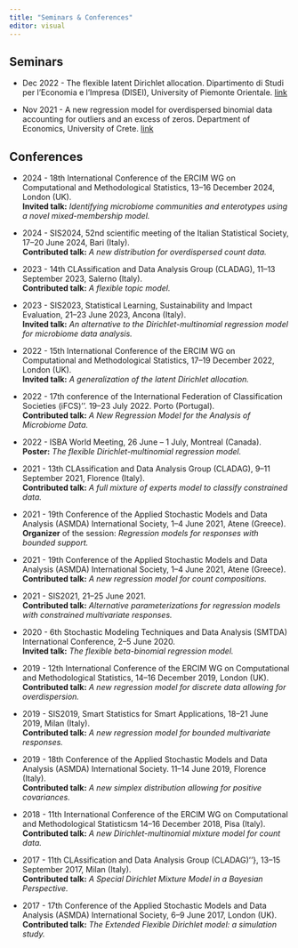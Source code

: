 ---
title: "Seminars & Conferences"
editor: visual
---

## Seminars

-   Dec 2022 - The flexible latent Dirichlet allocation. Dipartimento di Studi per l'Economia e l'Impresa (DISEI), University of Piemonte Orientale. [link](https://drive.google.com/drive/folders/12X9OQPbkf8cmwDrrMOKaeCIzmaoSlXOl)

-   Nov 2021 - A new regression model for overdispersed binomial data accounting for outliers and an excess of zeros. Department of Economics, University of Crete. [link](http://economics.soc.uoc.gr/el/seminar/231/a-new-regression-model-for-overdispersed-binomial-data-accounting-for-outliers-and-an-excess-of-zeros)

## Conferences

-   2024 - 18th International Conference of the ERCIM WG on Computational and Methodological Statistics, 13--16 December 2024, London (UK).\
    [**Invited talk:**]{.text-primary} *Identifying microbiome communities and enterotypes using a novel mixed-membership model.*

-   2024 - SIS2024, 52nd scientific meeting of the Italian Statistical Society, 17--20 June 2024, Bari (Italy).\
    [**Contributed talk:**]{.text-primary} *A new distribution for overdispersed count data.*

-   2023 - 14th CLAssification and Data Analysis Group (CLADAG), 11--13 September 2023, Salerno (Italy).\
    [**Contributed talk:**]{.text-primary} *A flexible topic model.*

-   2023 - SIS2023, Statistical Learning, Sustainability and Impact Evaluation, 21--23 June 2023, Ancona (Italy).\
    [**Invited talk:**]{.text-primary} *An alternative to the Dirichlet-multinomial regression model for microbiome data analysis.*

-   2022 - 15th International Conference of the ERCIM WG on Computational and Methodological Statistics, 17--19 December 2022, London (UK).\
    [**Invited talk:**]{.text-primary} *A generalization of the latent Dirichlet allocation.*

-   2022 - 17th conference of the International Federation of Classification Societies (iFCS)''. 19--23 July 2022. Porto (Portugal).\
    [**Contributed talk:**]{.text-primary} *A New Regression Model for the Analysis of Microbiome Data.*

-   2022 - ISBA World Meeting, 26 June -- 1 July, Montreal (Canada).\
    [**Poster:**]{.text-primary} *The flexible Dirichlet-multinomial regression model.*

-   2021 - 13th CLAssification and Data Analysis Group (CLADAG), 9--11 September 2021, Florence (Italy).\
    [**Contributed talk:**]{.text-primary} *A full mixture of experts model to classify constrained data.*

-   2021 - 19th Conference of the Applied Stochastic Models and Data Analysis (ASMDA) International Society, 1--4 June 2021, Atene (Greece).\
    [**Organizer**]{.text-primary} of the session: *Regression models for responses with bounded support.*

-   2021 - 19th Conference of the Applied Stochastic Models and Data Analysis (ASMDA) International Society, 1--4 June 2021, Atene (Greece).\
    [**Contributed talk:**]{.text-primary} *A new regression model for count compositions.*\

-   2021 - SIS2021, 21--25 June 2021.  \
    [**Contributed talk:**]{.text-primary} *Alternative parameterizations for regression models with constrained multivariate responses.*

-   2020 - 6th Stochastic Modeling Techniques and Data Analysis (SMTDA) International Conference, 2--5 June 2020.\
    [**Invited talk:**]{.text-primary} *The flexible beta-binomial regression model.*

-   2019 - 12th International Conference of the ERCIM WG on Computational and Methodological Statistics, 14--16 December 2019, London (UK).\
    [**Contributed talk:**]{.text-primary} *A new regression model for discrete data allowing for overdispersion.*

-   2019 - SIS2019, Smart Statistics for Smart Applications, 18--21 June 2019, Milan (Italy).\
    [**Contributed talk:**]{.text-primary} *A new regression model for bounded multivariate responses.*

-   2019 - 18th Conference of the Applied Stochastic Models and Data Analysis (ASMDA) International Society. 11--14 June 2019, Florence (Italy).\
    [**Contributed talk:**]{.text-primary} *A new simplex distribution allowing for positive covariances.*

-   2018 - 11th International Conference of the ERCIM WG on Computational and Methodological Statisticsm 14--16 December 2018, Pisa (Italy).\
    [**Contributed talk:**]{.text-primary} *A new Dirichlet-multinomial mixture model for count data.*

-   2017 - 11th CLAssification and Data Analysis Group (CLADAG)''}, 13--15 September 2017, Milan (Italy).\
    [**Contributed talk:**]{.text-primary} *A Special Dirichlet Mixture Model in a Bayesian Perspective.*

-   2017 - 17th Conference of the Applied Stochastic Models and Data Analysis (ASMDA) International Society, 6--9 June 2017, London (UK).\
    [**Contributed talk:**]{.text-primary} *The Extended Flexible Dirichlet model: a simulation study.*
